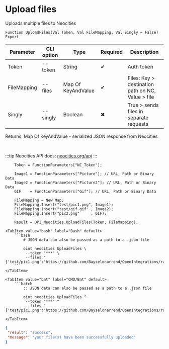 ﻿---
sidebar_position: 2
description: Upload files and other functions to work with Neocities in the Open Integration Package, a free open-source integration library for 1C:Enterprise 8, OneScript and CLI
keywords: [1C, 1С, 1С:Enterprise, 1С:Enterprise 8.3, API, Integration, Services, Exchange, OneScript, CLI, Neocities]
---


# Upload files
 Uploads multiple files to Neocities



`Function UploadFiles(Val Token, Val FileMapping, Val Singly = False) Export`

  | Parameter | CLI option | Type | Required | Description |
  |-|-|-|-|-|
  | Token | --token | String | &#x2714; | Auth token |
  | FileMapping | --files | Map Of KeyAndValue | &#x2714; | Files: Key > destination path on NC, Value > file |
  | Singly | --singly | Boolean | &#x2716; | True > sends files in separate requests |

  
  Returns:  Map Of KeyAndValue - serialized JSON response from Neocities

<br/>

:::tip
Neocities API docs: [neocities.org/api](https://neocities.org/api)
:::
<br/>



```bsl title="1C:Enterprise/OneScript code example"
    Token = FunctionParameters["NC_Token"];

    Image1 = FunctionParameters["Picture"]; // URL, Path or Binary Data
    Image2 = FunctionParameters["Picture2"]; // URL, Path or Binary Data
    GIF    = FunctionParameters["Gif"]; // URL, Path or Binary Data

    FileMapping = New Map;
    FileMapping.Insert("test/pic1.png", Image1);
    FileMapping.Insert("test/gif.gif" , Image2);
    FileMapping.Insert("pic2.png"     , GIF);

    Result = OPI_Neocities.UploadFiles(Token, FileMapping);
```
 

 <Tabs>
  
    <TabItem value="bash" label="Bash" default>
        ```bash
            # JSON data can also be passed as a path to a .json file
            
            oint neocities UploadFiles \
             --token "***" \
             --files "{'test/pic1.png':'https://github.com/Bayselonarrend/OpenIntegrations/raw/main/service/test_data/picture.jpg','test/gif.gif':'https://github.com/Bayselonarrend/OpenIntegrations/raw/main/service/test_data/picture2.jpg','pic2.png':'https://github.com/Bayselonarrend/OpenIntegrations/raw/main/service/test_data/animation.gif'}"
        ```
    </TabItem>
  
    <TabItem value="bat" label="CMD/Bat" default>
        ```batch
            :: JSON data can also be passed as a path to a .json file
            
            oint neocities UploadFiles ^
             --token "***" ^
             --files "{'test/pic1.png':'https://github.com/Bayselonarrend/OpenIntegrations/raw/main/service/test_data/picture.jpg','test/gif.gif':'https://github.com/Bayselonarrend/OpenIntegrations/raw/main/service/test_data/picture2.jpg','pic2.png':'https://github.com/Bayselonarrend/OpenIntegrations/raw/main/service/test_data/animation.gif'}"
        ```
    </TabItem>
</Tabs>


```json title="Result"
{
 "result": "success",
 "message": "your file(s) have been successfully uploaded"
}
```
